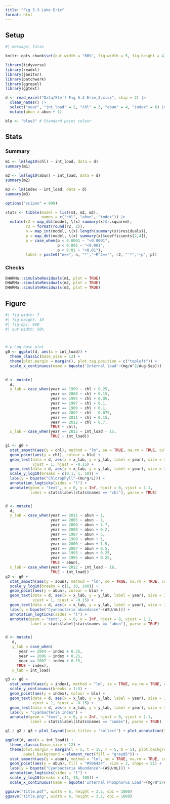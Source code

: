 ```yaml
---
title: "Fig 5.3 Lake Erie"
format: html
---
```


## Setup
```r
#| message: false

knitr::opts_chunk$set(out.width = "60%", fig.width = 5, fig.height = 4)

library(tidyverse)
library(readxl)
library(janitor)
library(patchwork)
library(ggrepel)
library(ggtext)

d <- read_excel("Data/Steff Fig 5.3 Erie_3.xlsx", skip = 2) |>
  clean_names() |>
  select("year", "int_load" = 2, "chl" = 3, "abun" = 4, "index" = 6) |>
  mutate(abun = abun + 1)

blu <- "blue3" # Standard point colour
```

## Stats

:::{.panel-tabset}

### Summary
```r
m1 <- lm(log10(chl) ~ int_load, data = d)
summary(m1)

m2 <- lm(log10(abun) ~ int_load, data = d)
summary(m2)

m3 <- lm(index ~ int_load, data = d)
summary(m3)

options("scipen" = 999)

stats <- tibble(model = list(m1, m2, m3),
                names = c("chl", "abun", "index")) |>
  mutate(r2 = map_dbl(model, \(x) summary(x)$r.squared),
         r2 = format(round(r2, 2)),
         n = map_int(model, \(x) length(summary(x)$residuals)),
         p = map_dbl(model, \(x) summary(x)$coefficients[2,4]),
         p = case_when(p < 0.0001 ~ "<0.0001", 
                       p < 0.001 ~ "<0.001", 
                       p < 0.01 ~ "<0.01"),
         label = paste0("n==", n, "*','~R^2=='", r2, "'*','~p", p))
```

### Checks
```r
DHARMa::simulateResiduals(m1, plot = TRUE)
DHARMa::simulateResiduals(m2, plot = TRUE)
DHARMa::simulateResiduals(m3, plot = TRUE)
```
:::



## Figure

```r
#| fig-width: 7
#| fig-height: 10
#| fig-dpi: 600
#| out-width: 50%



# y-Log base plot
g0 <- ggplot(d, aes(x = int_load)) +
  theme_classic(base_size = 12) +
  theme(plot.margin = margin(), plot.tag.position = c("topleft")) +
  scale_x_continuous(name = bquote('Internal load'~(mg/m^2/Aug-Sep)))
  

d <- mutate(
  d, 
  y_lab = case_when(year == 1999 ~ chl + 0.25,
                    year == 2000 ~ chl + 0.15,
                    year == 1995 ~ chl + 0.05,
                    year == 1997 ~ chl + 0.1,
                    year == 1989 ~ chl + 0.1,
                    year == 2007 ~ chl - 0.075,
                    year == 2011 ~ chl + 0.15,
                    year == 2012 ~ chl + 0.7,
                    TRUE ~ chl),
  x_lab = case_when(year == 2012 ~ int_load - 15, 
                    TRUE ~ int_load))

g1 <- g0 + 
  stat_smooth(aes(y = chl), method = "lm", se = TRUE, na.rm = TRUE, colour = "black") +
  geom_point(aes(y = chl), colour = blu) +
  geom_text(data = d, aes(x = x_lab, y = y_lab, label = year), size = 3.2, colour = "white", fontface = "bold", 
            vjust = 1, hjust = -0.15) +
  geom_text(data = d, aes(x = x_lab, y = y_lab, label = year), size = 3, vjust = 1, hjust = -0.2) +
  scale_y_log10(breaks = c(0.1, 1, 10)) +
  labs(y = bquote("Chlorophyll"~(mu*g/L))) +
  annotation_logticks(sides = "l") +
  annotate(geom = "text", x = 0, y = Inf, hjust = 0, vjust = 1.1, 
           label = stats$label[stats$names == "chl"], parse = TRUE)


d <- mutate(
  d, 
  y_lab = case_when(year == 2011 ~ abun + 1,
                    year == 2005 ~ abun - 1,
                    year == 2009 ~ abun + 1.7,
                    year == 2008 ~ abun + 0.2,
                    year == 1987 ~ abun + 5,
                    year == 1989 ~ abun + 1,
                    year == 2000 ~ abun + 1.5,
                    year == 2007 ~ abun + 0.5,
                    year == 1995 ~ abun + 0.25,
                    year == 1995 ~ abun + 0.25,
                    TRUE ~ abun),
  x_lab = case_when(year == 2012 ~ int_load - 18, 
                    TRUE ~ int_load))
g2 <- g0 + 
  stat_smooth(aes(y = abun), method = "lm", se = TRUE, na.rm = TRUE, colour = "black") +
  scale_y_log10(breaks = c(1, 10, 100)) +
  geom_point(aes(y = abun), colour = blu) +
  geom_text(data = d, aes(x = x_lab, y = y_lab, label = year), size = 3.2, colour = "white", fontface = "bold", 
            vjust = 1, hjust = -0.15) +
  geom_text(data = d, aes(x = x_lab, y = y_lab, label = year), size = 3, vjust = 1, hjust = -0.2) +
  labs(y = bquote("Cyanbacteria abundance"~(ASU/mL))) +
  annotation_logticks(sides = "l") +
  annotate(geom = "text", x = 0, y = Inf, hjust = 0, vjust = 1.1, 
           label = stats$label[stats$names == "abun"], parse = TRUE)


d <- mutate(
   d, 
   y_lab = case_when(
      year == 2004 ~ index + 0.25,
      year == 2006 ~ index + 0.25,
      year == 2007 ~ index + 0.15,
     TRUE ~ index),
   x_lab = int_load)

g3 <- g0 + 
  stat_smooth(aes(y = index), method = "lm", se = TRUE, na.rm = TRUE, colour = "black") +
  scale_y_continuous(breaks = 1:5) +
  geom_point(aes(y = index), colour = blu) +
  geom_text(data = d, aes(x = x_lab, y = y_lab, label = year), size = 3.2, colour = "white", fontface = "bold", 
            vjust = 1, hjust = -0.15) +
  geom_text(data = d, aes(x = x_lab, y = y_lab, label = year), size = 3, vjust = 1, hjust = -0.2) +
  labs(y = "Cyanbacteria Index") +
  annotate(geom = "text", x = 0, y = Inf, hjust = 0, vjust = 1.1, 
           label = stats$label[stats$names == "index"], parse = TRUE)

g1 / g2 / g3 + plot_layout(axis_titles = "collect") + plot_annotation(tag_levels = "A", tag_prefix = "(", tag_suffix = ")")
```



```r
ggplot(d, aes(x = int_load)) +
  theme_classic(base_size = 12) +
  theme(plot.margin = margin(l = 5, t = 15, r = 5, b = 5), plot.background = element_rect(fill = "grey85"),
        panel.background = element_rect(fill = "grey85")) +
  stat_smooth(aes(y = abun), method = "lm", se = TRUE, na.rm = TRUE, colour = "black") +
  geom_point(aes(y = abun), fill = "#506424", size = 2, shape = 21) +
  labs(y = bquote("Cyanbacteria Abundance"~(ASU/mL))) +
  annotation_logticks(sides = "l") +
  scale_y_log10(breaks = c(1, 10, 100)) +
  scale_x_continuous(name = bquote('Internal Phosphorus Load'~(mg/m^2/Aug-Sep)))

ggsave("title.pdf", width = 6, height = 3.5, dpi = 1000)
ggsave("title.png", width = 6, height = 3.5, dpi = 1000)
```

